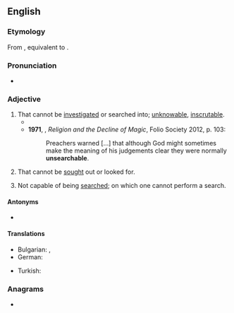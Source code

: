 ==English==

===Etymology===
From {{inh|en|enm|unserchable}}, equivalent to {{af|en|un-|searchable}}.

===Pronunciation===
* {{a|UK}} {{IPA|en|/ʌnˈsəːtʃəb(ə)l/}}

===Adjective===
{{en-adj}}

# That cannot be [[investigated]] or searched into; [[unknowable]], [[inscrutable]].
#* {{RQ:Burton Melancholy|part=II|section=3|member=3|passage=He chastiseth and corrects, as to Him seems best, in His deep, '''unsearchable''', and secret judgment, and all for our good.}}
#* '''1971''', {{w|Keith Thomas (historian)|Keith Thomas}}, ''Religion and the Decline of Magic'', Folio Society 2012, p. 103:
#*: Preachers warned […] that although God might sometimes make the meaning of his judgements clear they were normally '''unsearchable'''.
# That cannot be [[sought]] out or looked for.
# {{lb|en|computing}} Not capable of being [[search]]ed; on which one cannot perform a search.

====Antonyms====
* {{l|en|searchable}}

====Translations====
{{trans-top}}
* Bulgarian: {{t+|bg|необясним}}, {{t+|bg|непонятен}}
* German: {{t|de|undurchsuchbar}}
{{trans-mid}}
* Turkish: {{t|tr|aranamaz}}
{{trans-bottom}}

===Anagrams===
* {{anagrams|en|a=aabceehlnrsu|unreachables}}